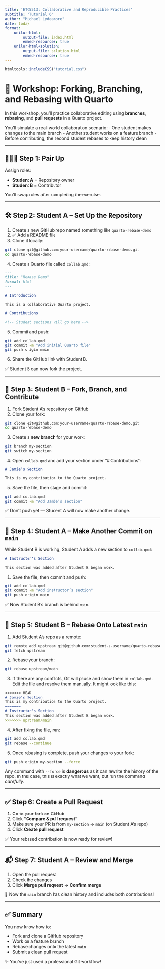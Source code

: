 ```yaml
---
title: 'ETC5513: Collaborative and Reproducible Practices'
subtitle: "Tutorial 6"
author: "Michael Lydeamore"
date: today
format:
    unilur-html:
        output-file: index.html
        embed-resources: true
    unilur-html+solution:
        output-file: solution.html
        embed-resources: true
---
```

```r
htmltools::includeCSS("tutorial.css")
```


# 🤝 Workshop: Forking, Branching, and Rebasing with Quarto

In this workshop, you'll practice collaborative editing using **branches**, **rebasing**, and **pull requests** in a Quarto project.

You’ll simulate a real-world collaboration scenario:
- One student makes changes to the main branch
- Another student works on a feature branch
- Before contributing, the second student rebases to keep history clean

---

## 🧑‍🤝‍🧑 Step 1: Pair Up

Assign roles:

- **Student A** = Repository owner  
- **Student B** = Contributor

You’ll swap roles after completing the exercise.

---

## 🛠️ Step 2: Student A – Set Up the Repository

1. Create a new GitHub repo named something like `quarto-rebase-demo`  
2. ✅ Add a README file  
3. Clone it locally:

```bash
git clone git@github.com:your-username/quarto-rebase-demo.git
cd quarto-rebase-demo
```

4. Create a Quarto file called `collab.qmd`:

```markdown
---
title: "Rebase Demo"
format: html
---

# Introduction

This is a collaborative Quarto project.

# Contributions

<!-- Student sections will go here -->
```

5. Commit and push:

```bash
git add collab.qmd
git commit -m "Add initial Quarto file"
git push origin main
```

6. Share the GitHub link with Student B.

✅ Student B can now fork the project.

---

## 🍴 Step 3: Student B – Fork, Branch, and Contribute

1. Fork Student A’s repository on GitHub  
2. Clone your fork:

```bash
git clone git@github.com:your-username/quarto-rebase-demo.git
cd quarto-rebase-demo
```

3. Create a **new branch** for your work:

```bash
git branch my-section
git switch my-section
```

4. Open `collab.qmd` and add your section under “# Contributions”:

```markdown
# Jamie’s Section

This is my contribution to the Quarto project.
```

5. Save the file, then stage and commit:

```bash
git add collab.qmd
git commit -m "Add Jamie’s section"
```

✅ Don’t push yet — Student A will now make another change.

---

## 🧱 Step 4: Student A – Make Another Commit on `main`

While Student B is working, Student A adds a new section to `collab.qmd`:

```markdown
# Instructor's Section

This section was added after Student B began work.
```

1. Save the file, then commit and push:

```bash
git add collab.qmd
git commit -m "Add instructor’s section"
git push origin main
```

✅ Now Student B’s branch is behind `main`.

---

## 🔄 Step 5: Student B – Rebase Onto Latest `main`

1. Add Student A’s repo as a remote:

```bash
git remote add upstream git@github.com:student-a-username/quarto-rebase-demo.git
git fetch upstream
```

2. Rebase your branch:

```bash
git rebase upstream/main
```

3. If there are any conflicts, Git will pause and show them in `collab.qmd`. Edit the file and resolve them manually. It might look like this:

```markdown
<<<<<<< HEAD
# Jamie’s Section
This is my contribution to the Quarto project.
=======
# Instructor's Section
This section was added after Student B began work.
>>>>>>> upstream/main
```

4. After fixing the file, run:

```bash
git add collab.qmd
git rebase --continue
```

5. Once rebasing is complete, push your changes to your fork:

```bash
git push origin my-section --force
```

::: {.callout-caution}
Any command with `--force` is **dangerous** as it can rewrite the history of the repo. In this case, this is exactly what we want, but run the command _carefully_.
:::

---

## ✅ Step 6: Create a Pull Request

1. Go to your fork on GitHub  
2. Click **“Compare & pull request”**  
3. Make sure your PR is from `my-section` → `main` (on Student A’s repo)  
4. Click **Create pull request**

✅ Your rebased contribution is now ready for review!

---

## 📬 Step 7: Student A – Review and Merge

1. Open the pull request  
2. Check the changes  
3. Click **Merge pull request** → **Confirm merge**

🎉 Now the `main` branch has clean history and includes both contributions!

---

## ✅ Summary

You now know how to:

- Fork and clone a GitHub repository
- Work on a feature branch
- Rebase changes onto the latest `main`
- Submit a clean pull request

✨ You’ve just used a professional Git workflow!

